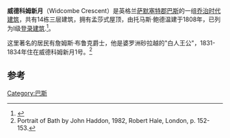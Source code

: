 {{Infobox Historic Site
| name = 威德科姆新月 
| native_name =Widcombe Crescent
| image =Widcombe Crescent Bath.jpg
| locmapin = Somerset
| coordinates = {{coord|51|22|30|N|2|20|59|W|display=inline,title}}
| location =英格兰[[萨默塞特郡|萨默塞特郡]][[巴斯|巴斯]] 
| built =1808
| architect =托马斯·鲍德温
| architecture =[[乔治时代建筑|乔治时代建筑]]
| governing_body =
| designation1 =Grade I Listed Building
| designation1_offname = 威德科姆新月1-14号
| designation1_date =1950年6月12日<ref name="nos1to14"/>
| designation1_number =444033
}}
'''威德科姆新月'''（Widcombe Crescent）是英格兰[[萨默塞特郡|萨默塞特郡]][[巴斯|巴斯]]的一组[[乔治时代建筑|乔治时代建筑]]，共有14栋三层建筑，拥有孟莎式屋顶，由托马斯·鲍德温建于1808年，已列为I级[[登录建筑|登录建筑]].<ref name="nos1to14">{{cite web|url=http://www.imagesofengland.org.uk/Details/Default.aspx?id=444033|archive-url=https://web.archive.org/web/20121018034010/http://www.imagesofengland.org.uk/Details/Default.aspx?id=444033|archive-date=2012-10-18|title=Number 1 to 14|work=Images of England|publisher=English Heritage|accessdate=2009-09-03|dead-url=yes}}</ref>。

这里著名的居民有詹姆斯·布鲁克爵士，他是婆罗洲砂拉越的"白人王公"，1831-1834年住在威德科姆新月1号。<ref>Portrait of Bath by John Haddon, 1982, Robert Hale, London, p. 152-153.</ref>

==参考==
{{reflist}}
[[Category:巴斯|Category:巴斯]]